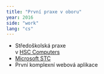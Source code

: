 ```yaml
---
title: "První praxe v oboru"
year: 2016
side: "work"
lang: "cs"
---
```


<ul>
  <li>
    Středoškolská praxe
    <br />v <a
      href="http://hsccomputers.cz"
      target="_blank"
      rel="noopener noreferrer"
    >
      HSC Computers
    </a>
  </li>
  <li>
    <a href="https://aka.ms/stc" target="_blank" rel="noopener noreferrer">
      Microsoft STC
    </a>
  </li>
  <li>První komplexní webová aplikace</li>
</ul>
